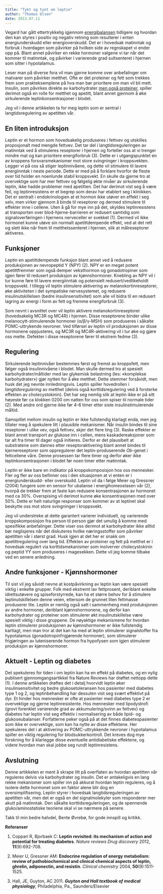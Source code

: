```yaml
---
title: "Tykt og tynt om leptin"
author: "Thomas Olsen"
date: 2013.07.11
---
```


Vegard har gått ettertrykkelig igjennom [energibalansen](energibalansen.qmd "Energibalansen – hva sier den egentlig?") tidligere og hvordan den kan styres i positiv og negativ retning som resulterer i enten energiunderskudd eller energioverskudd. Det er i hovedsak matinntak og forbruk i hverdagen som påvirker på hvilken side av regnskapet vi ender opp på. Blant annet påvirker en rekke hormoner valgene vi tar når det kommer til matinntak, og påvirker i varierende grad sultsenteret i hjernen som sitter i hypotalamus.

Leser man på diverse fora vil man gjerne komme over anbefalinger om matvarer som påvirker metthet. Ofte er det proteiner og fett som trekkes frem som prakteksemplene på hva man bør prioritere om man vil bli mett. Insulin, som påvirkes direkte av karbohydrater [men også proteiner](brokenlink/insulinindeks/ "Insulinindeks – hva og hvorfor?"), spiller derimot også en rolle for metthet og apetitt, blant annet gjennom å øke sirkulerende leptinkonsentrasjoner i blodet.

Jeg vil i denne artikkelen ta for meg leptin som er sentral i langtidsregulering av apetitten vår.

## En liten introduksjon

Leptin er et hormon som hovedsakelig produseres i fettvev og utskilles proposjonalt med mengde fettvev. Det tar del i langtidsreguleringen av matinntak ved å stimuleres reseptorer i hjernen og forteller oss at vi trenger mindre mat og kan prioritere energiforbruk (3). Dette er i utgangspunktet en av kroppens forsvarsmekanismer mot store svingninger i kroppsvekten. Legger vi på oss så stiger leptinnivåene, og dette vil stimulere til lavere energiinntak i neste periode. Dette er med på å forklare hvorfor de fleste over tid holder en noenlunde stabil kroppsvekt. En skulle da gjerne tro at overvektige som har mer fettvev og følgelig økte nivåer av sirkulerende leptin, ikke hadde problemer med apetitten. Det har derimot vist seg å være feil, og leptinresistens er et begrep som derav har etablert seg i klinikken. Det er sentralt i endokrinologien at et hormon ikke utøver en effekt i seg selv, men virker gjennom å binde til reseptorer og dermed stimulere til effekter inne i cellene. Uten å gå for mye inn på det, skyldes leptinresistens at transporten over blod-hjerne-barrieren er redusert samtidig som signaloverføringen i hjernens nerveceller er svekket (1). Dermed vil ikke hormonet kunne utøve sin normalt apetittdempende effekt, ved at det rett og slett ikke når frem til metthetssenteret i hjernen, slik at målreseptorer aktiveres.

## Funksjoner

Leptin en apetittdempende funksjon blant annet ved å redusere produksjonen av nevropeptid Y (NPY) (2). NPY er en meget potent apetittfremmer som også demper veksthormon og gonadotropiner som igjen fører til redusert produksjon av kjønnshormoner. Knebling av NPY vil i tur kunne føre til lavere energiinntak og potensielt redusert/vedlikeholdt kroppsvekt. I tillegg vil leptin stimulere aktivering av melanokortinreseptorer, øke aktiviteten i det sympatiske nervesystemet, og redusere insulinutskillelsen (bedre insulinsensitivitet) som alle vil bidra til en redusert lagring av energi i form av fett og fremme energiforbruk (3).

Som nevnt i avsnittet over vil leptin aktivere melanokortinreseptorer (hovedsakelig MC3R og MC4R) i hjernen. Disse reseptorene binder ulike melanocytt-stimulerende hormoner (α/β/γ-MSH) som produseres i såkalte POMC-uttrykende nevroner. Ved tilførsel av leptin vil produksjonen av disse hormonene oppjusteres, og MC3R og MC4R-aktivering vil i tur øke og gjøre oss mette. Defekter i disse reseptorene fører til ekstrem fedme (3).

## Regulering

Sirkulerende leptinnivåer bestemmes først og fremst av kroppsfett, men følger også insulinnivåene i blodet. Man skulle dermed tro at spesielt karbohydrater/måltider med lav glykemisk belastning (les: «komplekse karbohydrater») gjør nytten for å øke metthet. Dette stemmer forsåvidt, men husk det jeg nevnte innledningsvis. Leptin spiller hovedrollen i *langtidsregulering* av metthet (delvis også korttidsregulering ved å forsterke effekten av cholecystokinin). Det har seg nemlig slik at leptin ikke er på sitt høyeste før ca klokken 0200 om natten for oss som spiser til normale tider (2). Med andre ord gjerne ikke før 4-6 timer etter siste insulinstimulerende måltid.

Samspillet mellom insulin og leptin er ikke fullstendig klarlagt enda, men jeg tillater meg å spekulere litt i plausible mekanismer. Når insulin bindes til sine reseptorer i ulike vev, også fettvev, skjer det flere ting (3). Raske effekter er blant annet transport av glukose inn i cellen, mens kaskadereaksjoner som tar alt fra timer til dager også initieres. Derfor er det plausibelt at substratene som dannes etter reseptoraktivering blant annet bindes til kjernereseptorer som oppregulerer det leptin-produserende *Ob*-genet i fettcellene våre. Denne prosessen tar flere timer og derfor øker ikke leptinkonsentrasjonen i blodet før noen timer etter matinntak.

Leptin er ikke bare en indikator på kroppskomposisjon hos oss mennesker. Fler og fler av oss befinner oss i den situasjonen at vi enten er i energiunderskudd- eller overskudd. Leptin vil da i følge Meier og Gressner (2004) fungere som en sensor for ubalanse i energihomeostasen vår (2), hvorpå de trekker frem at faste kan redusere konsentrasjonen av hormonet med ca 30%. Overspising vil derimot kunne øke konsentrasjonen med over 50%. Dette er helt naturlige responser som kommer av at leptinet skal beskytte oss mot store svingninger i kroppsvekt.

Jeg vil understreke at dette garantert varierer individuelt, og varierende kroppskomposisjon fra person til person gjør det umulig å komme med spesifikke anbefalinger. Dette viser oss derimot at karbohydrater ikke alltid bør neglisjeres når det diskuteres hvilke næringsstoffer som påvirker apetitten vår i størst grad. Husk igjen at det her er snakk om apetittregulering over lang tid. Effekten av proteiner og fett på metthet er i hovedsak regulert via korttidsmekanismer som inolverver cholecystokinin og peptid YY som produseres i magesekken. Dette vil jeg komme tilbake ved en senere anledning.

## Andre funksjoner - Kjønnshormoner

Til sist vil jeg såvidt nevne at kostpåvirkning av leptin kan være spesielt viktig i enkelte grupper. Folk med ekstremt lav fettprosent, deriblant enkelte idrettsutøvere og spiseforstyrrede, kan ha et større behov for å stimulere leptinutskillelsen denne veien, ettersom de grunnet liten fettmasse produserer lite. Leptin er nemlig også satt i sammenheng med produksjonen av andre hormoner, deriblant kjønnshormonene, og derfor kan karbohydrater og proteiner som stimulerer økt insulinutskillelse være spesielt viktig i disse gruppene. De nøyaktige mekanismene for hvordan leptin stimulerer produksjonen av kjønnshormoner er ikke fullstendig kartlagt, men man tror at det kan ha med at leptin stimulerer signalstoffer fra hypotalamus (gonadotropinfrigjørende hormoner), som stimulerer frigjøringen av luteniserende hormon fra hypofysen som igjen stimulerer produksjon av kjønnshormoner.

## Aktuelt - Leptin og diabetes

Det spekuleres for tiden i om leptin kan ha en effekt på diabetes, og en nylig publisert gjennomgangsartikkel fra Nature Reviews har drøftet nettopp dette (1). I denne artikkelen drøftes det i detalj hvorvidt leptin øker insulinsensitivitet og bedre glukosetoleransen hos pasienter med diabetes type 1 og 2, og leptinbehandling har dessuten vist seg svært effektivt på dyr. Et hinder hos mennesker er ofte at pasienter med diabetes type 2 er overvektige og gjerne leptinresistente. Hos mennesker med lipodystrofi (grovt forenklet varierende grad av akkumulering/svinn av fettvev) og diabetes har leptin vist seg effektiv i normalisering av både lipid- og glukoseubalanser. Forfatterne peker også på at det finnes diabetespasienter som ikke er overvektige, som kan ha nytte av disse effektene. Her spekuleres det i at aktivering av POMC-uttrykkende nevroner i hypotalamus spiller en viktig regulering for blodsukkerkontroll. Det kreves dog mye forskning for å klarlegge disse eventuelle antidiabetiske effektene, og videre hvordan man skal jobbe seg rundt leptinresistens.

## Avslutning

Denne artikkelen er ment å skrape litt på overflaten av hvordan apetitten vår reguleres delvis via karbohydrater og insulin. Det er antakeligvis en lang rekke mekanismer som spiller inn på akkurat hvordan leptin reguleres, og å isolere dette hormonet som en faktor alene blir dog en oversimplifisering. Leptin styrer i hovedsak langtidsreguleringen av apetitten vår, men det er også en del signalmolekyler som responderer mer akutt på matinntak. Den såkalte korttidsreguleringen, og de spennende gluko/aminostatiske teoriene skal vi se nærmere på senere.

Takk til min bedre halvdel, Bente Øvrebø, for gode innspill og kritikk.

**Referanser**

1.  Coppari R, Bjorbaek C: **Leptin revisited: its mechanism of action and potential for treating diabetes**. *Nature reviews Drug discovery* 2012, **11**(9):692-708.

2.  Meier U, Gressner AM: **Endocrine regulation of energy metabolism: review of pathobiochemical and clinical chemical aspects of leptin, ghrelin, adiponectin, and resistin**. *Clinical chemistry* 2004, **50**(9):1511-1525.

3.  Hall, JE, Guyton, AC 2011. ***Guyton and Hall textbook of medical physiology**,* Philadelphia, Pa., Saunders/Elsevier
